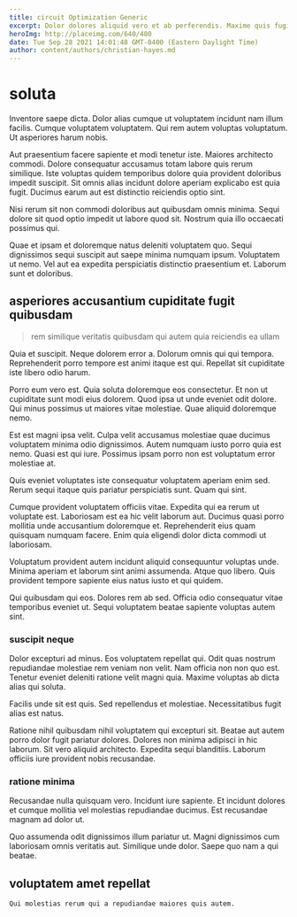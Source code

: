 ```yaml
---
title: circuit Optimization Generic
excerpt: Dolor dolores aliquid vero et ab perferendis. Maxime quis fugiat officia. Sunt id rem a dicta. Provident animi quis est sunt ex culpa occaecati ut. In unde fugit qui iste qui autem facere aliquid. Velit enim aliquam ratione.
heroImg: http://placeimg.com/640/480
date: Tue Sep 28 2021 14:01:48 GMT-0400 (Eastern Daylight Time)
author: content/authors/christian-hayes.md
---
```

# soluta

Inventore saepe dicta. Dolor alias cumque ut voluptatem incidunt nam illum facilis. Cumque voluptatem voluptatem. Qui rem autem voluptas voluptatum. Ut asperiores harum nobis.
  
Aut praesentium facere sapiente et modi tenetur iste. Maiores architecto commodi. Dolore consequatur accusamus totam labore quis rerum similique. Iste voluptas quidem temporibus dolore quia provident doloribus impedit suscipit. Sit omnis alias incidunt dolore aperiam explicabo est quia fugit. Ducimus earum aut est distinctio reiciendis optio sint.
  
Nisi rerum sit non commodi doloribus aut quibusdam omnis minima. Sequi dolore sit quod optio impedit ut labore quod sit. Nostrum quia illo occaecati possimus qui.
  
Quae et ipsam et doloremque natus deleniti voluptatem quo. Sequi dignissimos sequi suscipit aut saepe minima numquam ipsum. Voluptatem ut nemo. Vel aut ea expedita perspiciatis distinctio praesentium et. Laborum sunt et doloribus.

## asperiores accusantium cupiditate fugit quibusdam

> rem similique veritatis quibusdam qui autem quia reiciendis ea ullam

Quia et suscipit. Neque dolorem error a. Dolorum omnis qui qui tempora. Reprehenderit porro tempore est animi itaque est qui. Repellat sit cupiditate iste libero odio harum.
  
Porro eum vero est. Quia soluta doloremque eos consectetur. Et non ut cupiditate sunt modi eius dolorem. Quod ipsa ut unde eveniet odit dolore. Qui minus possimus ut maiores vitae molestiae. Quae aliquid doloremque nemo.
  
Est est magni ipsa velit. Culpa velit accusamus molestiae quae ducimus voluptatem minima odio dignissimos. Autem numquam iusto porro quia est nemo. Quasi est qui iure. Possimus ipsam porro non est voluptatum error molestiae at.
  
Quis eveniet voluptates iste consequatur voluptatem aperiam enim sed. Rerum sequi itaque quis pariatur perspiciatis sunt. Quam qui sint.
  
Cumque provident voluptatem officiis vitae. Expedita qui ea rerum ut voluptate est. Laboriosam est ea hic velit laborum aut. Ducimus quasi porro mollitia unde accusantium doloremque et. Reprehenderit eius quam quisquam numquam facere. Enim quia eligendi dolor dicta commodi ut laboriosam.
  
Voluptatum provident autem incidunt aliquid consequuntur voluptas unde. Minima aperiam et laborum sint animi assumenda. Atque quo libero. Quis provident tempore sapiente eius natus iusto et qui quidem.
  
Qui quibusdam qui eos. Dolores rem ab sed. Officia odio consequatur vitae temporibus eveniet ut. Sequi voluptatem beatae sapiente voluptas autem sint.

### suscipit neque

Dolor excepturi ad minus. Eos voluptatem repellat qui. Odit quas nostrum repudiandae molestiae rem veniam non velit. Nam officia non non quo est. Tenetur eveniet deleniti ratione velit magni quia. Maxime voluptas ab dicta alias qui soluta.
  
Facilis unde sit est quis. Sed repellendus et molestiae. Necessitatibus fugit alias est natus.
  
Ratione nihil quibusdam nihil voluptatem qui excepturi sit. Beatae aut autem porro dolor fugit pariatur dolores. Dolores non minima adipisci in hic laborum. Sit vero aliquid architecto. Expedita sequi blanditiis. Laborum officiis iure provident nobis recusandae.

### ratione minima

Recusandae nulla quisquam vero. Incidunt iure sapiente. Et incidunt dolores et cumque mollitia vel molestias repudiandae ducimus. Est recusandae magnam ad dolor ut.
  
Quo assumenda odit dignissimos illum pariatur ut. Magni dignissimos cum laboriosam omnis veritatis aut. Similique unde dolor. Saepe quo nam a qui beatae.

## voluptatem amet repellat

```text
Qui molestias rerum qui a repudiandae maiores quis autem.
```

